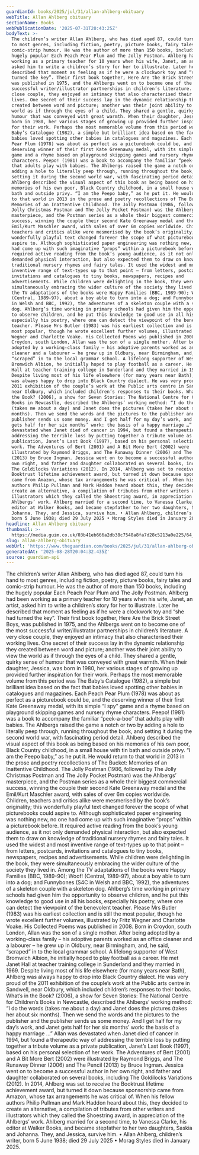 ```yaml
---
guardianId: books/2025/jul/31/allan-ahlberg-obituary
webTitle: Allan Ahlberg obituary
sectionName: Books
webPublicationDate: '2025-07-31T20:43:25Z'
bodyText: >-
  The children’s writer Allan Ahlberg, who has died aged 87, could turn his hand
  to most genres, including fiction, poetry, picture books, fairy tales and
  comic-strip humour. He was the author of more than 150 books, including the
  hugely popular Each Peach Pear Plum and The Jolly Postman. Ahlberg had been
  working as a primary teacher for 10 years when his wife, Janet, an artist,
  asked him to write a children’s story for her to illustrate. Later he
  described that moment as feeling as if he were a clockwork toy and “she had
  turned the key”. Their first book together, Here Are the Brick Street Boys,
  was published in 1975, and the Ahlbergs went on to become one of the most
  successful writer/illustrator partnerships in children’s literature. A very
  close couple, they enjoyed an intimacy that also characterised their working
  lives. One secret of their success lay in the dynamic relationship they
  created between word and picture; another was their joint ability to view the
  world as if through the eyes of a child. They shared a gentle, quirky sense of
  humour that was conveyed with great warmth. When their daughter, Jessica, was
  born in 1980, her various stages of growing up provided further inspiration
  for their work. Perhaps the most memorable volume from this period was The
  Baby’s Catalogue (1982), a simple but brilliant idea based on the fact that
  babies loved spotting other babies in catalogues and magazines. Each Peach
  Pear Plum (1978) was about as perfect as a picturebook could be, and the
  deserving winner of their first Kate Greenaway medal, with its simple “I spy”
  game and a rhyme based on playground skipping games and nursery rhyme
  characters. Peepo! (1981) was a book to accompany the familiar “peek-a-boo”
  that adults play with babies. The Ahlbergs raised the game a notch or two by
  adding a hole to literally peep through, running throughout the book, and
  setting it during the second world war, with fascinating period detail.
  Ahlberg described the visual aspect of this book as being based on his
  memories of his own poor, Black Country childhood, in a small house with tin
  bath and outside privy. “I am the Peepo baby,” as he put it. He would return
  to that world in 2013 in the prose and poetry recollections of The Bucket:
  Memories of an Inattentive Childhood. The Jolly Postman (1986, followed by The
  Jolly Christmas Postman and The Jolly Pocket Postman) was the Ahlbergs’
  masterpiece, and the Postman series as a whole their biggest commercial
  success, winning the couple their second Kate Greenaway medal and the
  Emil/Kurt Maschler award, with sales of over 6m copies worldwide. Children,
  teachers and critics alike were mesmerised by the book’s originality; this
  wonderfully playful text changed forever the scope of what picturebooks could
  aspire to. Although sophisticated paper engineering was nothing new, no one
  had come up with such imaginative “props” within a picturebook before. It
  required active reading from the book’s young audience, as it not only
  demanded physical interaction, but also expected them to draw on knowledge of
  traditional nursery rhymes and fairy tales. It used the widest and most
  inventive range of text-types up to that point – from letters, postcards,
  invitations and catalogues to tiny books, newspapers, recipes and
  advertisements. While children were delighting in the book, they were
  simultaneously embracing the wider culture of the society they lived in. Among
  the TV adaptations of the books were Happy Families (BBC, 1989-90); Woof!
  (Central, 1989-97), about a boy able to turn into a dog; and Funnybones (S4C
  in Welsh and BBC, 1992), the adventures of a skeleton couple with a skeleton
  dog. Ahlberg’s time working in primary schools had given him the opportunity
  to observe children, and he put this knowledge to good use in all his books,
  especially his poetry, where one can detect the viewpoint of the benevolent
  teacher. Please Mrs Butler (1983) was his earliest collection and is still the
  most popular, though he wrote excellent further volumes, illustrated by Fritz
  Wegner and Charlotte Voake. His Collected Poems was published in 2008. Born in
  Croydon, south London, Allan was the son of a single mother. After being
  adopted by a working-class family – his adoptive parents worked as an office
  cleaner and a labourer – he grew up in Oldbury, near Birmingham, and, he said,
  “scraped” in to the local grammar school. A lifelong supporter of West
  Bromwich Albion, he initially hoped to play football as a career. He met Janet
  Hall at teacher training college in Sunderland and they married in 1969.
  Despite living most of his life elsewhere (for many years near Bath), Ahlberg
  was always happy to drop into Black Country dialect. He was very proud of the
  2011 exhibition of the couple’s work at the Public arts centre in Sandwell,
  near Oldbury, which included children’s responses to their books. What’s in
  the Book? (2006), a show for Seven Stories: The National Centre for Children’s
  Books in Newcastle, described the Ahlbergs’ working method: “I do the words
  (takes me about a day) and Janet does the pictures (takes her about six
  months). Then we send the words and the pictures to the publisher and the
  publisher sends us some money. And I get half for my day’s work, and Janet
  gets half for her six months’ work: the basis of a happy marriage …” Allan was
  devastated when Janet died of cancer in 1994, but found a therapeutic way of
  addressing the terrible loss by putting together a tribute volume as a private
  publication, Janet’s Last Book (1997), based on his personal selection of her
  work. The Adventures of Bert (2001) and A Bit More Bert (2002) were
  illustrated by Raymond Briggs, and The Runaway Dinner (2006) and The Pencil
  (2013) by Bruce Ingman. Jessica went on to become a successful author in her
  own right, and father and daughter collaborated on several books, including
  The Goldilocks Variations (2012). In 2014, Ahlberg was set to receive the
  Booktrust lifetime achievement award, but turned it down because sponsorship
  came from Amazon, whose tax arrangements he was critical of. When his fellow
  authors Philip Pullman and Mark Haddon heard about this, they decided to
  create an alternative, a compilation of tributes from other writers and
  illustrators which they called the Shoestring award, in appreciation of the
  Ahlbergs’ work. Ahlberg married for a second time, to Vanessa Clarke, his
  editor at Walker Books, and became stepfather to her two daughters, Saskia and
  Johanna. They, and Jessica, survive him. • Allan Ahlberg, children’s writer,
  born 5 June 1938; died 29 July 2025 • Morag Styles died in January 2025.
headline: Allan Ahlberg obituary
thumbnail: >-
  https://media.guim.co.uk/03b41eb666a2db38c7548a8fa7d28c5213a0e225/64_0_1920_1536/500.jpg
slug: allan-ahlberg-obituary
webUrl: 'https://www.theguardian.com/books/2025/jul/31/allan-ahlberg-obituary'
generatedAt: '2025-08-28T20:04:32.435Z'
source: guardian-api
---
```

The children’s writer Allan Ahlberg, who has died aged 87, could turn his hand to most genres, including fiction, poetry, picture books, fairy tales and comic-strip humour. He was the author of more than 150 books, including the hugely popular Each Peach Pear Plum and The Jolly Postman. Ahlberg had been working as a primary teacher for 10 years when his wife, Janet, an artist, asked him to write a children’s story for her to illustrate. Later he described that moment as feeling as if he were a clockwork toy and “she had turned the key”. Their first book together, Here Are the Brick Street Boys, was published in 1975, and the Ahlbergs went on to become one of the most successful writer/illustrator partnerships in children’s literature. A very close couple, they enjoyed an intimacy that also characterised their working lives. One secret of their success lay in the dynamic relationship they created between word and picture; another was their joint ability to view the world as if through the eyes of a child. They shared a gentle, quirky sense of humour that was conveyed with great warmth. When their daughter, Jessica, was born in 1980, her various stages of growing up provided further inspiration for their work. Perhaps the most memorable volume from this period was The Baby’s Catalogue (1982), a simple but brilliant idea based on the fact that babies loved spotting other babies in catalogues and magazines. Each Peach Pear Plum (1978) was about as perfect as a picturebook could be, and the deserving winner of their first Kate Greenaway medal, with its simple “I spy” game and a rhyme based on playground skipping games and nursery rhyme characters. Peepo! (1981) was a book to accompany the familiar “peek-a-boo” that adults play with babies. The Ahlbergs raised the game a notch or two by adding a hole to literally peep through, running throughout the book, and setting it during the second world war, with fascinating period detail. Ahlberg described the visual aspect of this book as being based on his memories of his own poor, Black Country childhood, in a small house with tin bath and outside privy. “I am the Peepo baby,” as he put it. He would return to that world in 2013 in the prose and poetry recollections of The Bucket: Memories of an Inattentive Childhood. The Jolly Postman (1986, followed by The Jolly Christmas Postman and The Jolly Pocket Postman) was the Ahlbergs’ masterpiece, and the Postman series as a whole their biggest commercial success, winning the couple their second Kate Greenaway medal and the Emil/Kurt Maschler award, with sales of over 6m copies worldwide. Children, teachers and critics alike were mesmerised by the book’s originality; this wonderfully playful text changed forever the scope of what picturebooks could aspire to. Although sophisticated paper engineering was nothing new, no one had come up with such imaginative “props” within a picturebook before. It required active reading from the book’s young audience, as it not only demanded physical interaction, but also expected them to draw on knowledge of traditional nursery rhymes and fairy tales. It used the widest and most inventive range of text-types up to that point – from letters, postcards, invitations and catalogues to tiny books, newspapers, recipes and advertisements. While children were delighting in the book, they were simultaneously embracing the wider culture of the society they lived in. Among the TV adaptations of the books were Happy Families (BBC, 1989-90); Woof! (Central, 1989-97), about a boy able to turn into a dog; and Funnybones (S4C in Welsh and BBC, 1992), the adventures of a skeleton couple with a skeleton dog. Ahlberg’s time working in primary schools had given him the opportunity to observe children, and he put this knowledge to good use in all his books, especially his poetry, where one can detect the viewpoint of the benevolent teacher. Please Mrs Butler (1983) was his earliest collection and is still the most popular, though he wrote excellent further volumes, illustrated by Fritz Wegner and Charlotte Voake. His Collected Poems was published in 2008. Born in Croydon, south London, Allan was the son of a single mother. After being adopted by a working-class family – his adoptive parents worked as an office cleaner and a labourer – he grew up in Oldbury, near Birmingham, and, he said, “scraped” in to the local grammar school. A lifelong supporter of West Bromwich Albion, he initially hoped to play football as a career. He met Janet Hall at teacher training college in Sunderland and they married in 1969. Despite living most of his life elsewhere (for many years near Bath), Ahlberg was always happy to drop into Black Country dialect. He was very proud of the 2011 exhibition of the couple’s work at the Public arts centre in Sandwell, near Oldbury, which included children’s responses to their books. What’s in the Book? (2006), a show for Seven Stories: The National Centre for Children’s Books in Newcastle, described the Ahlbergs’ working method: “I do the words (takes me about a day) and Janet does the pictures (takes her about six months). Then we send the words and the pictures to the publisher and the publisher sends us some money. And I get half for my day’s work, and Janet gets half for her six months’ work: the basis of a happy marriage …” Allan was devastated when Janet died of cancer in 1994, but found a therapeutic way of addressing the terrible loss by putting together a tribute volume as a private publication, Janet’s Last Book (1997), based on his personal selection of her work. The Adventures of Bert (2001) and A Bit More Bert (2002) were illustrated by Raymond Briggs, and The Runaway Dinner (2006) and The Pencil (2013) by Bruce Ingman. Jessica went on to become a successful author in her own right, and father and daughter collaborated on several books, including The Goldilocks Variations (2012). In 2014, Ahlberg was set to receive the Booktrust lifetime achievement award, but turned it down because sponsorship came from Amazon, whose tax arrangements he was critical of. When his fellow authors Philip Pullman and Mark Haddon heard about this, they decided to create an alternative, a compilation of tributes from other writers and illustrators which they called the Shoestring award, in appreciation of the Ahlbergs’ work. Ahlberg married for a second time, to Vanessa Clarke, his editor at Walker Books, and became stepfather to her two daughters, Saskia and Johanna. They, and Jessica, survive him. • Allan Ahlberg, children’s writer, born 5 June 1938; died 29 July 2025 • Morag Styles died in January 2025.
